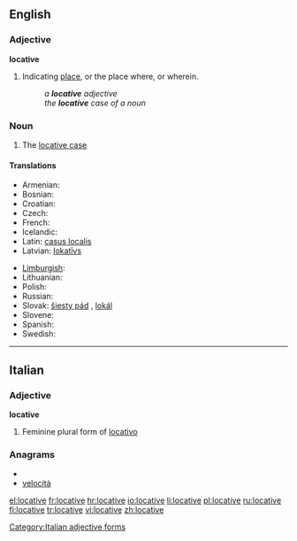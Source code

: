 ==English==

===Adjective===
'''locative'''

# {{Grammar}} Indicating [[place]], or the place where, or wherein.
#: ''a '''locative''' adjective''
#: ''the '''locative''' case of a noun''

===Noun===
{{en-noun}}

# {{Grammar}} The [[locative case]]

====Translations====
{{trans-top|grammatical case}}
* Armenian: {{t|hy|ներգոյական|tr=nergoyakan}}
* Bosnian: {{t-|bs|lokativ|m}}
* Croatian: {{t+|hr|lokativ|m|alt=lȍkatīv}}
* Czech: {{t-|cs|šestý pád|m}}
* French: {{t+|fr|locatif|m}}
* Icelandic: {{t+|is|staðarfall|n}}
* Latin: [[casus localis]] {{m}}
* Latvian: [[lokatīvs]] {{m}}
{{trans-mid}}
* [[Limburgish]]: {{t-|li|landjsval|f|xs=Limburgish}}
* Lithuanian: {{t+|lt|vietininkas|m|xs=Lithuanian}}
* Polish: {{t+|pl|miejscownik|m}}
* Russian: {{t+|ru|местный падеж|m|tr=méstnyj padéž}}
* Slovak: [[šiesty pád]] {{m}}, [[lokál]] {{m}}
* Slovene: {{t+|sl|mestnik|m}}
* Spanish: {{t-|es|caso locativo|m}}
* Swedish: {{t-|sv|lokativ|n}}
{{trans-bottom}}

----

==Italian==

===Adjective===
'''locative''' {{f}}

# Feminine plural form of [[locativo]]

===Anagrams===
* {{alphagram|aceilotv}}
* [[velocità#Italian|velocità]]

[[Category:Italian adjective forms]]

[[el:locative]]
[[fr:locative]]
[[hr:locative]]
[[io:locative]]
[[li:locative]]
[[pl:locative]]
[[ru:locative]]
[[fi:locative]]
[[tr:locative]]
[[vi:locative]]
[[zh:locative]]